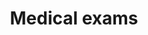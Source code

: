 ---
title: 'Medical exams'
description: 'Description of your new file.'
icon: 'briefcase-medical'
---